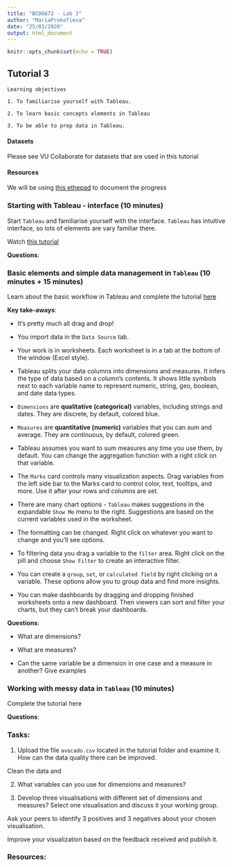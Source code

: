 ```yaml
---
title: "BCO6672 - Lab 3"
author: "MariaProkofieva"
date: "25/03/2020"
output: html_document
---
```


```r
knitr::opts_chunk$set(echo = TRUE)
```

## Tutorial 3

```
Learning objectives

1. To familiarise yourself with Tableau. 

2. To learn basic concepts elements in Tableau

3. To be able to prep data in Tableau.
```

#### Datasets

Please see VU Collaborate for datasets that are used in this tutorial

####  Resources

We will be using [this ethepad](https://video.etherpad.com/p/bco6007) to document the progress


### Starting with Tableau - interface  (10 minutes)

Start `Tableau` and familiarise yourself with the interface. `Tableau` has intuitive interface, so lots of elements are vary familiar there.

Watch [this tutorial](https://help.tableau.com/current/pro/desktop/en-us/environment_workspace.htm) 


**Questions**:

### Basic elements and simple data management in `Tableau` (10 minutes + 15 minutes)

Learn about the basic workflow in Tableau and complete the tutorial [here](https://help.tableau.com/current/guides/get-started-tutorial/en-us/get-started-tutorial-home.htm) 


**Key take-aways**:

- It’s pretty much all drag and drop!

- You import data in the `Data Source` tab.

- Your work is in worksheets. Each worksheet is in a tab at the bottom of the window (Excel style).

- Tableau splits your data columns into dimensions and measures. It infers the type of data based on a column’s contents. It shows little symbols next to each variable name to represent numeric, string, geo, boolean, and date data types. 

- `Dimensions` are **qualitative (categorical)** variables, including strings and dates. They are discrete, by default, colored blue.

- `Measures` are **quantitative (numeric)** variables that you can sum and average. They are continuous, by default, colored green.

- Tableau assumes you want to sum measures any time you use them, by default. You can change the aggregation function with a right click on that variable.

- The `Marks` card controls many visualization aspects. Drag variables from the left side bar to the Marks card to control color, text, tooltips, and more. Use it after your rows and columns are set.

- There are many chart options - `Tableau` makes suggestions in the expandable `Show Me` menu to the right. Suggestions are based on the current variables used in the worksheet.

- The formatting can be changed. Right click on whatever you want to change and you’ll see options.

- To filtering data you  drag a variable to the `filter` area. Right click on the pill and choose `Show Filter` to create an interactive filter.

- You can create a `group`, `set`, or `calculated field` by right clicking on a variable. These options allow you to group data and find more insights.

- You can make dashboards by dragging and dropping finished worksheets onto a new dashboard. Then viewers can sort and filter your charts, but they can’t break your dashboards.

**Questions**:

- What are dimensions?

- What are measures?

- Can the same variable be a dimension in one case and a measure in another? Give examples


### Working with messy data in `Tableau` (10 minutes)

Complete the tutorial here


**Questions**:

### Tasks:

1. Upload the file `avocado.csv` located in the tutorial folder and examine it. How can the data quality there can be improved. 

Clean the data and 

2. What variables can you use for dimensions and measures? 

3. Develop three visualisations with different set of dimensions and measures?
Select one visualisation and discuss it your working group. 

Ask your peers to identify 3 positives and 3 negatives about your chosen visualisation.

Improve your visualization based on the feedback received and publish it.


### Resources: 




